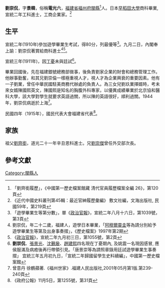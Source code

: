 '''劉崇侃'''{{BD|1888年||1944年||catIdx=L劉}}，字'''景韓'''，俗稱'''電光六'''，[[福建省|福建省]][[福州府|福州府]][[閩縣|閩縣]]<ref>「劉齊銜履歷」，《中國第一歷史檔案館藏 清代官員履歷檔案全編 26》，第120頁</ref>人。日本[[早稻田大學|早稻田大學]]商科畢業,宣統二年工科進士，工商企業家。<ref>《近代中國史料叢刊第45輯：最近官紳履歷彙編》 敷文社編，文海出版社, 民國59年，第219頁</ref>

== 生平 ==
宣統二年(1910年)參加遊學畢業生考試，得80分，列最優等<ref>「遊學畢業生等第分數」，單《[[政治官報|政治官報]]》，宣統二年八月十六日，第1039號，第3頁</ref>。九月二日，內閣奉上諭：劉崇侃著賞給商科進士<ref>劉崇侃，年二十二歲，福建人，遊學日本畢業，「[[阿穆爾靈圭|阿穆爾靈圭]]等為請分別給予遊學畢業生等第及出身事奏摺」，《歷史檔案》1997年第2期</ref><ref>《[[政治官報|政治官報]]》，宣統二年九月初三日，第1055號，第2頁</ref>。

宣統三年(1911年)，因[[丁憂|丁憂]]未與廷試<ref>'''劉崇侃'''、[[張景光|張景光]]、[[沈覲扆|沈覲扆]]、[[趙建熙|趙建熙]]四名現在丁憂期內, 及姚震一名現因感冒, 應侯服滿及病癒後再行帶領引見。「唐景崇等為請照章錄用廷試遊學畢業生事奏摺」 宜統三年五月初九日，「宣統二年歸國留學生史料續編」，中國第一歷史檔案館</ref>。

畢業回國後，先在福建銀號總務部做事，後負責劉家企業的財會和總務管理工作。他辦事勤奮，和其兄劉崇倫一樣極重視人才，視人才為企業興衰的重要因素。他有一子劉業，曾任中華民國駐美商務代辦處的負責人。為三女兒劉玖業擇婿時，考未來女婿陳國熙英文，陳國熙是知名的胸腹外科專家，以優異成績畢業於北京協和醫科大學，該大學對學生就要求英語過關，所以陳的英語很好，順利過關。1944年，劉崇侃病逝於上海<ref>曾意丹 徐鶴蘋著.《福州世家》.福建人民出版社,2001年05月第1版.第239-240頁</ref>。

民國四年（1915年），國民代表大會福建省代表<ref>《政府公報》11月5日，第1255號，第31頁</ref>。

== 家族 ==
祖父[[劉齊銜|劉齊銜]]，道光二十一年辛丑恩科進士。兄[[劉崇傑|劉崇傑]]曾任外交部次長。

==參考文獻==
{{Reflist|1}}

{{宣統二年游學畢業進士}}

{{Authority control}}

{{DEFAULTSORT:L劉}}
[[Category:閩縣人|Category:閩縣人]]